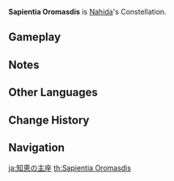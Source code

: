 {{Constellation Overview Infobox
|title     = Sapientia Oromasdis
|character = Nahida
|meaning   = Wisdom of Oromasdis<noinclude><ref group="Note">Oromasdis is a transliteration of ''Oromasdes'', one of the many alternate monikers of {{w|Ahura Mazda}}, the Zoroastrian Lord of Wisdom.</ref></noinclude>
}}
'''Sapientia Oromasdis''' is [[Nahida]]'s Constellation.

==Gameplay==
{{Constellation Table|Nahida}}

==Notes==
{{Reflist|note=1}}

==Other Languages==
{{Other Languages
|en      = Sapientia Oromasdis
|en_lang = la
|en_tl   = The Wisdom of Ahura Mazda
|zhs     = 智慧主座
|zhs_rm  = Zhìhuìzhǔ-zuò
|zht     = 智慧主座
|zht_rm  = Zhìhuìzhǔ-zuò
|zh_tl   = Keeper of Wisdom Constellation
|ja      = 知恵の主座
|ja_rm   = Chie no Nushi-za
|ja_tl   = Master of Wisdom Constellation
|ko      = 지혜의 주인자리
|ko_rm   = Jihye-ui Juin-jari
|ko_tl   = Owner of Wisdom Constellation
|es      = Sapientia Oromasdis
|fr      = Sapientia Oromasdis
|ru      = Госпожа Мудрости
|ru_tl   = Lady of Wisdom
|th      = Sapientia Oromasdis
|vi      = Cung {{tt|Chủ|主}} {{tt|Trí Tuệ|智慧}}
|vi_tl   = Keeper of Wisdom Constellation{{Sino|vi|part=1}}
|de      = Sapientia Oromasdis
|id      = Sapientia Oromasdis
|pt      = Sapientia Oromasdis
|tr      = Hürmüz'ün Bilgeliği
|tr_tl   = 
|it      = Sapientia Oromasdis
}}

==Change History==
{{Change History|3.2}}

==Navigation==
{{Constellation Navbox}}

[[ja:知恵の主座]]
[[th:Sapientia Oromasdis]]